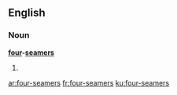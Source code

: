 ==English==

===Noun===
'''[[four]]-[[seamer]]s'''

# {{plural of|four-seamer}}

[[ar:four-seamers]]
[[fr:four-seamers]]
[[ku:four-seamers]]